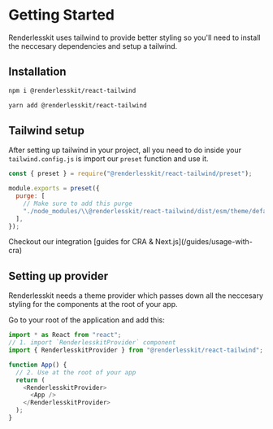 
# Getting Started

Renderlesskit uses tailwind to provide better styling so you'll need to install the neccesary dependencies and setup a tailwind.

## Installation

```bash
npm i @renderlesskit/react-tailwind
```

```bash
yarn add @renderlesskit/react-tailwind
```

## Tailwind setup

After setting up tailwind in your project, all you need to do inside your `tailwind.config.js` is import our `preset` function and use it.

```js
const { preset } = require("@renderlesskit/react-tailwind/preset");

module.exports = preset({
  purge: [
    // Make sure to add this purge
    "./node_modules/\\@renderlesskit/react-tailwind/dist/esm/theme/defaultTheme/*.js",
  ],
});
```

<Callout>
  Checkout our integration [guides for CRA & Next.js](/guides/usage-with-cra)
</Callout>

## Setting up provider

Renderlesskit needs a theme provider which passes down all the neccesary styling for the components at the root of your app.

Go to your root of the application and add this:

```js
import * as React from "react";
// 1. import `RenderlesskitProvider` component
import { RenderlesskitProvider } from "@renderlesskit/react-tailwind";

function App() {
  // 2. Use at the root of your app
  return (
    <RenderlesskitProvider>
      <App />
    </RenderlesskitProvider>
  );
}
```
